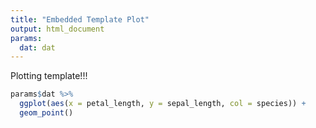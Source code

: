 ```yaml
---
title: "Embedded Template Plot"
output: html_document
params:
  dat: dat
---
```


Plotting template!!!
```r
params$dat %>%
  ggplot(aes(x = petal_length, y = sepal_length, col = species)) +
  geom_point()
```



